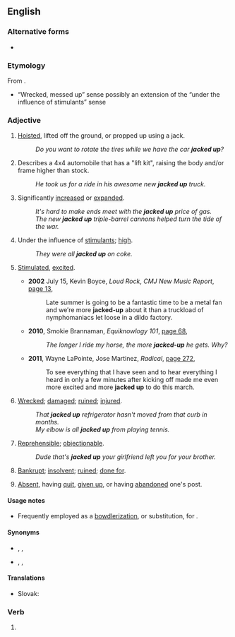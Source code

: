 {{also|jack up}}

==English==

===Alternative forms===
* {{l|en|jacked-up}}

===Etymology===
From {{m|en|jack||raise with a jack}}.
* “Wrecked, messed up” sense possibly an extension of the “under the influence of stimulants” sense

===Adjective===
{{en-adj}}

# [[hoist|Hoisted]], lifted off the ground, or propped up using a jack.
#: ''Do you want to rotate the tires while we have the car '''jacked up'''?''
# {{lb|en|slang|automotive}} Describes a 4x4 automobile that has a "lift kit", raising the body and/or frame higher than stock.
#: ''He took us for a ride in his awesome new '''jacked up''' truck.''
# {{lb|en|informal}} Significantly [[increased]] or [[expanded]].
#: ''It's hard to make ends meet with the '''jacked up''' price of gas.''
#: ''The new '''jacked up''' triple-barrel cannons helped turn the tide of the war.''
# {{lb|en|slang}} Under the influence of [[stimulant]]s; [[high]].
#: ''They were all '''jacked up''' on coke.''
# {{lb|en|slang}} [[stimulated|Stimulated]], [[excited]].
#* '''2002''' July 15, Kevin Boyce, ''Loud Rock'', ''CMJ New Music Report'', [http://books.google.com.au/books?id=hYRXLumVhOcC&pg=PA10-IA3&dq=%22more|most+jacked+up%22+-intitle:%22%22+-inauthor:%22%22&hl=en&sa=X&ei=PrCOT66SNIOjiAej4N3gDA&redir_esc=y#v=onepage&q=%22more|most%20jacked%20up%22%20-intitle%3A%22%22%20-inauthor%3A%22%22&f=false page 13],
#*: Late summer is going to be a fantastic time to be a metal fan and we′re more '''jacked-up''' about it than a truckload of nymphomaniacs let loose in a dildo factory.
#* '''2010''', Smokie Brannaman, ''Equiknowlogy 101'', [http://books.google.com.au/books?id=de7l1FTo2BUC&pg=PA68&dq=%22more|most+jacked+up%22+-intitle:%22%22+-inauthor:%22%22&hl=en&sa=X&ei=PrCOT66SNIOjiAej4N3gDA&redir_esc=y#v=onepage&q=%22more|most%20jacked%20up%22%20-intitle%3A%22%22%20-inauthor%3A%22%22&f=false page 68],
#*: ''The longer I ride my horse, the more '''jacked-up''' he gets. Why?''
#* '''2011''', Wayne LaPointe, Jose Martinez, ''Radical'', [http://books.google.com.au/books?id=_ARkq9Y5G0cC&pg=PA272&dq=%22more|most+jacked+up%22+-intitle:%22%22+-inauthor:%22%22&hl=en&sa=X&ei=PrCOT66SNIOjiAej4N3gDA&redir_esc=y#v=onepage&q=%22more|most%20jacked%20up%22%20-intitle%3A%22%22%20-inauthor%3A%22%22&f=false page 272],
#*: To see everything that I have seen and to hear everything I heard in only a few minutes after kicking off made me even more excited and more '''jacked up''' to do this march.
# {{lb|en|slang}} [[wrecked|Wrecked]]; [[damaged]]; [[ruined]]; [[injured]].
#: ''That '''jacked up''' refrigerator hasn't moved from that curb in months.''
#: ''My elbow is all '''jacked up''' from playing tennis.''
# {{lb|en|slang}} [[reprehensible|Reprehensible]]; [[objectionable]].
#: ''Dude that's '''jacked up''' your girlfriend left you for your brother.''
# {{lb|en|obsolete|dialect|West England|and|Australia}} [[bankrupt|Bankrupt]]; [[insolvent]]; [[ruined]]; [[done for]].
# {{lb|en|obsolete|dialect|West England|and|Australia}} [[absent|Absent]], having [[quit]], [[give up|given up]], or having [[abandon]]ed one's post.

====Usage notes====
* Frequently employed as a [[bowdlerization]], or substitution, for {{m|en|fucked up}}.

====Synonyms====
* {{sense|wrecked, damaged}} {{l|en|screwed up}}, {{l|en|messed up}}, {{l|en|fucked up}}
* {{sense|reprehensible, objectionable}} {{l|en|screwed up}}, {{l|en|messed up}}, {{l|en|fucked up}}

====Translations====
{{trans-top|wrecked, damaged}}
* Slovak: {{t|sk|dosratý|m}}
{{trans-bottom}}

===Verb===
{{head|en|verb}}

# {{en-past of|jack up}}